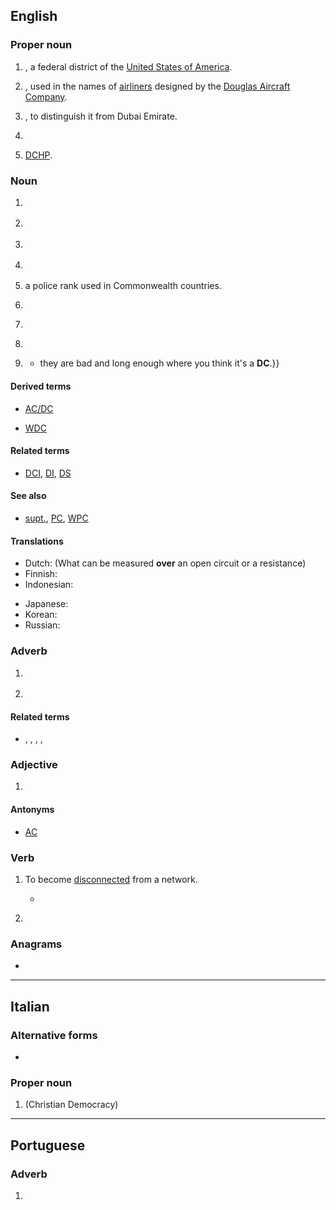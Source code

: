 {{also|dc|Dc|dC|d/c|D&C|D.C.|d.C.}}
==English==

===Proper noun===
{{en-proper noun}}

# {{initialism of|en|District of Columbia|nodot=1}}, a federal district of the [[United States of America]].
# {{lb|en|aviation}} {{initialism of|en||Douglas Commercial|nodot=1}}, used in the names of [[airliner]]s designed by the [[w:Douglas Aircraft Company|Douglas Aircraft Company]].
# {{initialism of|en|Dubai City|nodot=1}}, to distinguish it from Dubai Emirate.
# {{initialism of|en|[[w:Dreamcast|Dreamcast]]}}
# {{init of|en|{{w|Dictionary of Canadianisms on Historical Principles}}|dot=;}} [[DCHP]].

===Noun===
{{en-noun|~}}

# {{lb|en|legal}} {{init of|en|[[district]] [[court]]}}
# {{lb|en|electrical}} {{init of|en|direct current}}
# {{lb|en|degree}} {{init of|en|[[doctor]] of [[chiropractic]]}}
# {{lb|en|banking}} {{init of|en|debit card}}
# {{lb|en|law enforcement}} {{init of|en|[[detective]] [[constable]]|dot=,}} a police rank used in Commonwealth countries.
# {{lb|en|UK|pensions}} {{initialism of|en|defined contributions}}
# {{lb|en|computing|Microsoft Windows}} {{initialism of|en|[https://docs.microsoft.com/en-us/cpp/mfc/device-contexts?view=msvc-170 device context]}}
# {{lb|en|role-playing games}} {{init of|en|[[difficulty]] [[class]]}}
# {{lb|en|computing}} {{initialism of|en|disconnection}}
#* {{quote-newsgroup|1=en|date=Feb 6, 2012|author="u n risr@optonline.net IYM"|title=Re: Random DC to Login since patch|newsgroup=alt.games.warcraft|url=https://groups.google.com/g/alt.games.warcraft/c/oArn23E-vgI/m/oSPOj02jE9kJ|text=I am getting huge lag spikes {{...}} they are bad and long enough where you think it's a '''DC'''.}}

====Derived terms====
* [[AC/DC]]
* {{sense|law enforcement}} [[WDC]]

====Related terms====
* {{sense|law enforcement}} [[DCI]], [[DI]], [[DS]]

====See also====
* {{sense|law enforcement}} [[supt.]], [[PC]], [[WPC]]

====Translations====
{{trans-top|direct current}}
* Dutch: {{t+|nl|gelijkspanning}} (What can be measured '''over''' an open circuit or a resistance)
* Finnish: {{t+|fi|tasavirta}}
* Indonesian: {{t|id|[[arus]] [[arah|searah]]}}
{{trans-mid}}
* Japanese: {{t+|ja|直流|tr=ちょくりゅう, chokuryū}}
* Korean: {{t|ko|직류(直流)}}
* Russian: {{t+|ru|постоя́нный ток|m}}
{{trans-bottom}}

===Adverb===
{{head|en|adverb}}

# {{lb|en|music}} {{init of|en|[[da capo]]}}
# {{lb|en|dance}} {{initialism of|en|[[diagonally]] to the [[center]]}}

====Related terms====
* {{sense|diagonally to the center}} {{l|en|BDC}}, {{l|en|BDW}}, {{l|en|DW}}, {{l|en|FDC}}, {{l|en|FDW}}

===Adjective===
{{en-adj|-}}

# {{lb|en|video coding}} {{init of|en|[[direct]] [[coded]]}}

====Antonyms====
* {{sense|electrical}} [[AC]]

===Verb===
{{head|en|verb}}

# {{lb|en|computing}} To become [[disconnected]] from a network. 
#* {{quote-newsgroup|1=en|date=Feb 3, 2012|author="ToolPackinMama"|title=Random DC to Login since patch|newsgroup=alt.games.warcraft|url=https://groups.google.com/g/alt.games.warcraft/c/oArn23E-vgI/m/q696T1CYvrUJ|text=Since the patch I have been randomly '''DCing''' and it's at times completely game-breaking. For example,just now my Paladin was questing in Thou Needles, and I '''DC'd''' several times within a few minutes.}}
# {{lb|en|medicine}} {{abbreviation of|en|discontinue}}
#: {{ux|en|med '''dc'd'''}}

===Anagrams===
* {{anagrams|en|a=cd|C&D|C.D.|CD|cD}}

{{topics|en|Microsoft|United States|Washington, D.C.}}

----

==Italian==

===Alternative forms===
* {{alter|it|D.C.}}

===Proper noun===
{{it-proper noun|f}}

# {{initialism of|it|[[Democrazia Cristiana]]|nodot=1}} (Christian Democracy)

----

==Portuguese==

===Adverb===
{{pt-adv|-}}

# {{l|en|AD}} {{gloss|after the birth of Christ}}